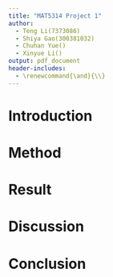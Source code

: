 ```yaml
---
title: "MAT5314 Project 1"
author: 
  - Teng Li(7373086)
  - Shiya Gao(300381032) 
  - Chuhan Yue()
  - Xinyue Li()
output: pdf_document
header-includes: 
  - \renewcommand{\and}{\\}
---
```


# Introduction

# Method

# Result

# Discussion

# Conclusion
